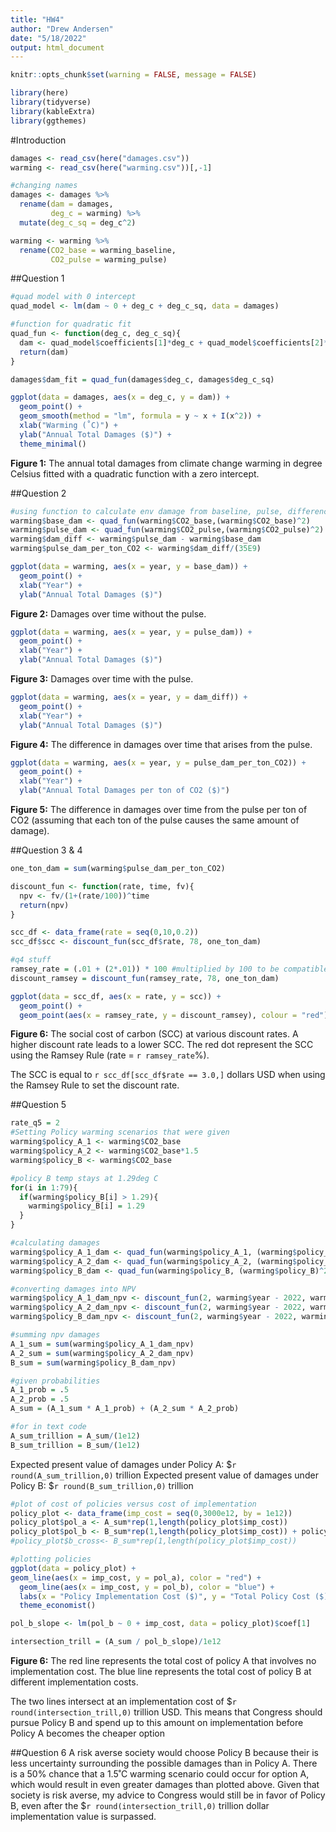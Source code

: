 ```yaml
---
title: "HW4"
author: "Drew Andersen"
date: "5/18/2022"
output: html_document
---
```


```r
knitr::opts_chunk$set(warning = FALSE, message = FALSE)

library(here)
library(tidyverse)
library(kableExtra)
library(ggthemes)
```

#Introduction
```r
damages <- read_csv(here("damages.csv"))
warming <- read_csv(here("warming.csv"))[,-1]

#changing names
damages <- damages %>% 
  rename(dam = damages,
         deg_c = warming) %>% 
  mutate(deg_c_sq = deg_c^2)

warming <- warming %>% 
  rename(CO2_base = warming_baseline,
         CO2_pulse = warming_pulse)
```

##Question 1
```r
#quad model with 0 intercept
quad_model <- lm(dam ~ 0 + deg_c + deg_c_sq, data = damages)

#function for quadratic fit 
quad_fun <- function(deg_c, deg_c_sq){
  dam <- quad_model$coefficients[1]*deg_c + quad_model$coefficients[2]*deg_c_sq
  return(dam)
}

damages$dam_fit = quad_fun(damages$deg_c, damages$deg_c_sq)
```

```r
ggplot(data = damages, aes(x = deg_c, y = dam)) +
  geom_point() +
  geom_smooth(method = "lm", formula = y ~ x + I(x^2)) +
  xlab("Warming (˚C)") +
  ylab("Annual Total Damages ($)") +
  theme_minimal()
```
 
 **Figure 1:** The annual total damages from climate change warming in degree Celsius fitted with a quadratic function with a zero intercept. 
 
##Question 2
```r
#using function to calculate env damage from baseline, pulse, difference, and pulse per ton of CO2
warming$base_dam <- quad_fun(warming$CO2_base,(warming$CO2_base)^2)
warming$pulse_dam <- quad_fun(warming$CO2_pulse,(warming$CO2_pulse)^2)
warming$dam_diff <- warming$pulse_dam - warming$base_dam
warming$pulse_dam_per_ton_CO2 <- warming$dam_diff/(35E9)
```

```r
ggplot(data = warming, aes(x = year, y = base_dam)) +
  geom_point() +
  xlab("Year") +
  ylab("Annual Total Damages ($)")
```

**Figure 2:** Damages over time without the pulse.

```r
ggplot(data = warming, aes(x = year, y = pulse_dam)) +
  geom_point() +
  xlab("Year") +
  ylab("Annual Total Damages ($)") 
```

**Figure 3:** Damages over time with the pulse.

```r
ggplot(data = warming, aes(x = year, y = dam_diff)) +
  geom_point() +
  xlab("Year") +
  ylab("Annual Total Damages ($)") 
```

**Figure 4:** The difference in damages over time that arises from the pulse.

```r
ggplot(data = warming, aes(x = year, y = pulse_dam_per_ton_CO2)) +
  geom_point() +
  xlab("Year") +
  ylab("Annual Total Damages per ton of CO2 ($)") 
```

**Figure 5:** The difference in damages over time from the pulse per ton of CO2 (assuming that each ton of the pulse causes the same amount of damage).

##Question 3 & 4
```r
one_ton_dam = sum(warming$pulse_dam_per_ton_CO2)

discount_fun <- function(rate, time, fv){
  npv <- fv/(1+(rate/100))^time
  return(npv)
}

scc_df <- data_frame(rate = seq(0,10,0.2))
scc_df$scc <- discount_fun(scc_df$rate, 78, one_ton_dam)

#q4 stuff
ramsey_rate = (.01 + (2*.01)) * 100 #multiplied by 100 to be compatible with function
discount_ramsey = discount_fun(ramsey_rate, 78, one_ton_dam)

ggplot(data = scc_df, aes(x = rate, y = scc)) +
  geom_point() +
  geom_point(aes(x = ramsey_rate, y = discount_ramsey), colour = "red")
```

**Figure 6:** The social cost of carbon (SCC) at various discount rates. A higher discount rate leads to a lower SCC. The red dot represent the SCC using the Ramsey Rule (rate = `r ramsey_rate`%).

The SCC is equal to `r scc_df[scc_df$rate == 3.0,]` dollars USD when using the Ramsey Rule to set the discount rate.

##Question 5
```r
rate_q5 = 2
#Setting Policy warming scenarios that were given
warming$policy_A_1 <- warming$CO2_base
warming$policy_A_2 <- warming$CO2_base*1.5
warming$policy_B <- warming$CO2_base

#policy B temp stays at 1.29deg C
for(i in 1:79){
  if(warming$policy_B[i] > 1.29){
    warming$policy_B[i] = 1.29
  }
}

#calculating damages
warming$policy_A_1_dam <- quad_fun(warming$policy_A_1, (warming$policy_A_1)^2)
warming$policy_A_2_dam <- quad_fun(warming$policy_A_2, (warming$policy_A_2)^2)
warming$policy_B_dam <- quad_fun(warming$policy_B, (warming$policy_B)^2)

#converting damages into NPV
warming$policy_A_1_dam_npv <- discount_fun(2, warming$year - 2022, warming$policy_A_1_dam)
warming$policy_A_2_dam_npv <- discount_fun(2, warming$year - 2022, warming$policy_A_2_dam)
warming$policy_B_dam_npv <- discount_fun(2, warming$year - 2022, warming$policy_B_dam)

#summing npv damages
A_1_sum = sum(warming$policy_A_1_dam_npv)
A_2_sum = sum(warming$policy_A_2_dam_npv)
B_sum = sum(warming$policy_B_dam_npv)

#given probabilities 
A_1_prob = .5
A_2_prob = .5
A_sum = (A_1_sum * A_1_prob) + (A_2_sum * A_2_prob)

#for in text code
A_sum_trillion = A_sum/(1e12)
B_sum_trillion = B_sum/(1e12)
```

Expected present value of damages under Policy A: $`r round(A_sum_trillion,0)` trillion
Expected present value of damages under Policy B: $`r round(B_sum_trillion,0)` trillion

```r
#plot of cost of policies versus cost of implementation 
policy_plot <- data_frame(imp_cost = seq(0,3000e12, by = 1e12))
policy_plot$pol_a <- A_sum*rep(1,length(policy_plot$imp_cost))
policy_plot$pol_b <- B_sum*rep(1,length(policy_plot$imp_cost)) + policy_plot$imp_cost
#policy_plot$b_cross<- B_sum*rep(1,length(policy_plot$imp_cost))

#plotting policies
ggplot(data = policy_plot) +
geom_line(aes(x = imp_cost, y = pol_a), color = "red") +
  geom_line(aes(x = imp_cost, y = pol_b), color = "blue") +
  labs(x = "Policy Implementation Cost ($)", y = "Total Policy Cost ($)") +
  theme_economist()

pol_b_slope <- lm(pol_b ~ 0 + imp_cost, data = policy_plot)$coef[1]

intersection_trill = (A_sum / pol_b_slope)/1e12
```

**Figure 6:** The red line represents the total cost of policy A that involves no implementation cost. The blue line represents the total cost of policy B at different implementation costs.

The two lines intersect at an implementation cost of $`r round(intersection_trill,0)` trillion USD. This means that Congress should pursue Policy B and spend up to this amount on implementation before Policy A becomes the cheaper option 

##Question 6
A risk averse society would choose Policy B because their is less uncertainty surrounding the possible damages than in Policy A. There is a 50% chance that a 1.5˚C warming scenario could occur for option A, which would result in even greater damages than plotted above. Given that society is risk averse, my advice to Congress would still be in favor of Policy B, even after the $`r round(intersection_trill,0)` trillion dollar implementation value is surpassed. 
